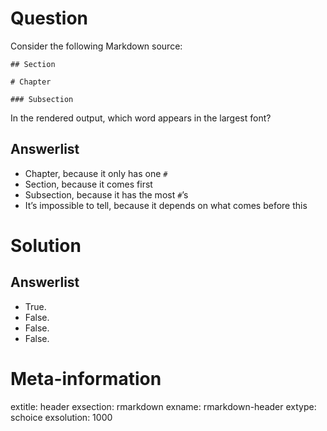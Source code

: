 Question
========

Consider the following Markdown source:

```
## Section

# Chapter

### Subsection
```

In the rendered output, which word appears in the largest font? 

Answerlist
----------
* Chapter, because it only has one `#`
* Section, because it comes first
* Subsection, because it has the most `#`'s
* It's impossible to tell, because it depends on what comes before this

Solution
========

Answerlist
----------
* True. 
* False. 
* False. 
* False. 

Meta-information
================
extitle: header
exsection: rmarkdown
exname: rmarkdown-header
extype: schoice
exsolution: 1000
